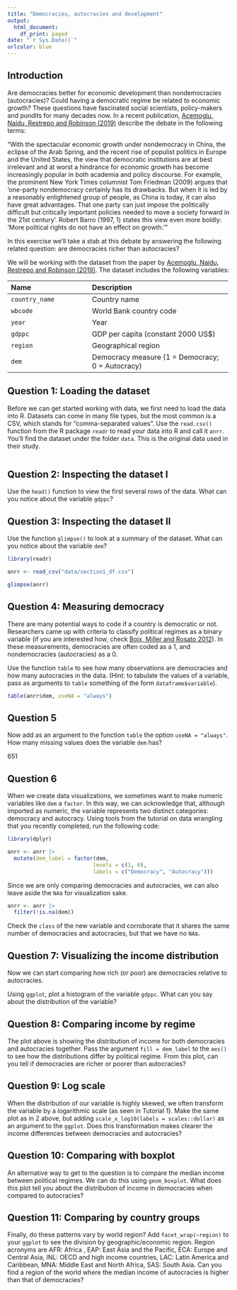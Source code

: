 ```yaml
---
title: "Democracies, autocracies and development"
output:
  html_document:
    df_print: paged
date: "`r Sys.Date()`"
urlcolor: blue
---
```


<style type="text/css">
    ol { list-style-type: lower-alpha; }
</style>

## Introduction

Are democracies better for economic development than nondemocracies (autocracies)? Could having a democratic regime be related to economic growth? These questions have fascinated social scientists, policy-makers and pundits for many decades now. In a recent publication, [Acemoglu, Naidu, Restrepo and Robinson (2019)](https://economics.mit.edu/sites/default/files/publications/Democracy%20Does%20Cause%20Growth.pdf) describe the debate in the following terms:

"With the spectacular economic growth under nondemocracy in China, the eclipse of the Arab Spring, and the recent rise of populist politics in Europe and the United States, the view that democratic institutions are at best irrelevant and at worst a hindrance for economic growth has become increasingly popular in both academia and policy discourse. For example, the prominent New York Times columnist Tom Friedman (2009) argues that 'one-party nondemocracy certainly has its drawbacks. But when it is led by a reasonably enlightened group of people, as China is today, it can also have great advantages. That one party can just impose the politically difficult but critically important policies needed to move a society forward in the 21st century'. Robert Barro (1997, 1) states this view even more boldly: 'More political rights do not have an effect on growth.'”

In this exercise we'll take a stab at this debate by answering the following related question: are democracies richer than autocracies?

We will be working with the dataset from the paper by [Acemoglu, Naidu, Restrepo and Robinson (2019)](https://economics.mit.edu/sites/default/files/publications/Democracy%20Does%20Cause%20Growth.pdf). The dataset includes the following variables:


-----------------------------------------------------------------------------------------
 Name                             Description
 -------------------------------- -------------------------------------------------------
 `country_name`                   Country name
 
 `wbcode`                         World Bank country code
 
 `year`                           Year  
 
 `gdppc`                          GDP per capita (constant 2000 US$)
 
 `region`                         Geographical region
 
 `dem`                            Democracy measure (1 = Democracy; 0 = Autocracy)
-----------------------------------------------------------------------------------------


## Question 1: Loading the dataset

Before we can get started working with data, we first need to load the data into R. Datasets can come
in many file types, but the most common is a CSV, which stands for “comma-separated values”. Use the
`read.csv()` function from the R package `readr` to read your data into R and call it `anrr`. You'll find the dataset under the folder `data`. This is the original data used in their study.

```r

```


## Question 2: Inspecting the dataset I

Use the `head()` function to view the first several rows of the data. What can you notice about the variable `gdppc`?




## Question 3: Inspecting the dataset II

Use the function `glimpse()` to look at a summary of the dataset. What can you notice about the variable `dem`?

```r
library(readr)

anrr <- read_csv("data/section1_df.csv")

glimpse(anrr)
```

## Question 4: Measuring democracy

There are many potential ways to code if a country is democratic or not. Researchers came up with criteria to classify political regimes as a binary variable (if you are interested how, check [Boix, Miller and Rosato 2012](https://journals.sagepub.com/doi/10.1177/0010414012463905)). In these measurements, democracies are often coded as a 1, and nondemocracies (autocracies) as a 0.

Use the function `table` to see how many observations are democracies and how many autocracies in the data. (Hint: to tabulate the values of a variable, pass as arguments to `table` something of the form `dataframe$variable`). 

```r
table(anrr$dem, useNA = "always")

```



## Question 5

Now add as an argument to the function `table` the option `useNA = "always"`. How many missing values does the variable `dem` has?

651


## Question 6

When we create data visualizations, we sometimes want to make numeric variables like `dem` a `factor`. In this way, we can acknowledge that, although imported as numeric, the variable represents two distinct categories: democracy and autocracy. Using tools from the tutorial on data wrangling that you recently completed, run the following code:

```r
library(dplyr)

anrr <- anrr |>
  mutate(dem_label = factor(dem, 
                           levels = c(1, 0),
                           labels = c("Democracy", "Autocracy")))
```

Since we are only comparing democracies and autocracies, we can also leave aside the `NA`s for visualization sake.

```r
anrr <- anrr |>
  filter(!is.na(dem))
```


Check the `class` of the new variable and corroborate that it shares the same number of democracies and autocracies, but that we have no `NA`s.






## Question 7: Visualizing the income distribution

Now we can start comparing how rich (or poor) are democracies relative to autocracies.

Using `ggplot`, plot a histogram of the variable `gdppc`. What can you say about the distribution of the variable?





## Question 8: Comparing income by regime

The plot above is showing the distribution of income for both democracies and autocracies together. Pass the argument `fill = dem_label` to the `aes()` to see how the distributions differ by political regime. From this plot, can you tell if democracies are richer or poorer than autocracies?



## Question 9: Log scale

When the distribution of our variable is highly skewed, we often transform the variable by a logarithmic scale (as seen in Tutorial 1). Make the same plot as in 2 above, but adding `scale_x_log10(labels = scales::dollar)` as an argument to the `ggplot`. Does this transformation makes clearer the income differences between democracies and autocracies?  



## Question 10: Comparing with boxplot

An alternative way to get to the question is to compare the median income between political regimes. We can do this using `geom_boxplot`. What does this plot tell you about the distribution of income in democracies when compared to autocracies?



## Question 11: Comparing by country groups

Finally, do these patterns vary by world region? Add `facet_wrap(~region)` to your `ggplot` to see the division by geographic/economic region. Region acronyms are AFR: Africa , EAP: East Asia and the Pacific, ECA: Europe and Central Asia, INL: OECD and high income countries, LAC: Latin America and Caribbean, MNA: Middle East and North Africa, SAS: South Asia. Can you find a region of the world where the median income of autocracies is higher than that of democracies?  


